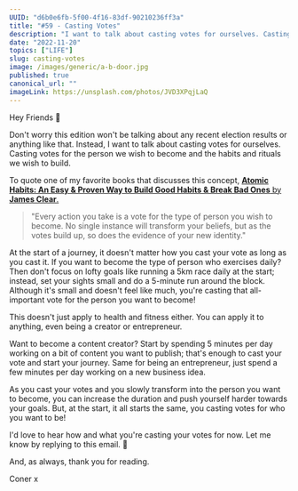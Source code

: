 ```yaml
---
UUID: "d6b0e6fb-5f00-4f16-83df-90210236ff3a"
title: "#59 - Casting Votes"
description: "I want to talk about casting votes for ourselves. Casting votes for the person we wish to become."
date: "2022-11-20"
topics: ["LIFE"]
slug: casting-votes
image: /images/generic/a-b-door.jpg
published: true
canonical_url: ""
imageLink: https://unsplash.com/photos/JVD3XPqjLaQ
---
```


Hey Friends 👋

Don't worry this edition won't be talking about any recent election results or anything like that. Instead, I want to talk about casting votes for ourselves. Casting votes for the person we wish to become and the habits and rituals we wish to build.

To quote one of my favorite books that discusses this concept, [**Atomic Habits: An Easy & Proven Way to Build Good Habits & Break Bad Ones** by **James Clear**.](https://jamesclear.com/atomic-habits)

> "Every action you take is a vote for the type of person you wish to become. No single instance will transform your beliefs, but as the votes build up, so does the evidence of your new identity."

At the start of a journey, it doesn't matter how you cast your vote as long as you cast it. If you want to become the type of person who exercises daily? Then don't focus on lofty goals like running a 5km race daily at the start; instead, set your sights small and do a 5-minute run around the block. Although it's small and doesn't feel like much, you're casting that all-important vote for the person you want to become!

This doesn't just apply to health and fitness either. You can apply it to anything, even being a creator or entrepreneur.

Want to become a content creator? Start by spending 5 minutes per day working on a bit of content you want to publish; that's enough to cast your vote and start your journey. Same for being an entrepreneur, just spend a few minutes per day working on a new business idea.

As you cast your votes and you slowly transform into the person you want to become, you can increase the duration and push yourself harder towards your goals. But, at the start, it all starts the same, you casting votes for who you want to be!

I'd love to hear how and what you're casting your votes for now. Let me know by replying to this email. 💌

And, as always, thank you for reading.

Coner x
